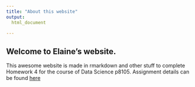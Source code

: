 ```yaml
---
title: "About this website"
output: 
  html_document

---
```


## Welcome to Elaine's website.

This awesome website is made in rmarkdown and other stuff to complete Homework 4 for the course of Data Science p8105. Assignment details can be found [here](https://p8105.com/homework_4.html)

